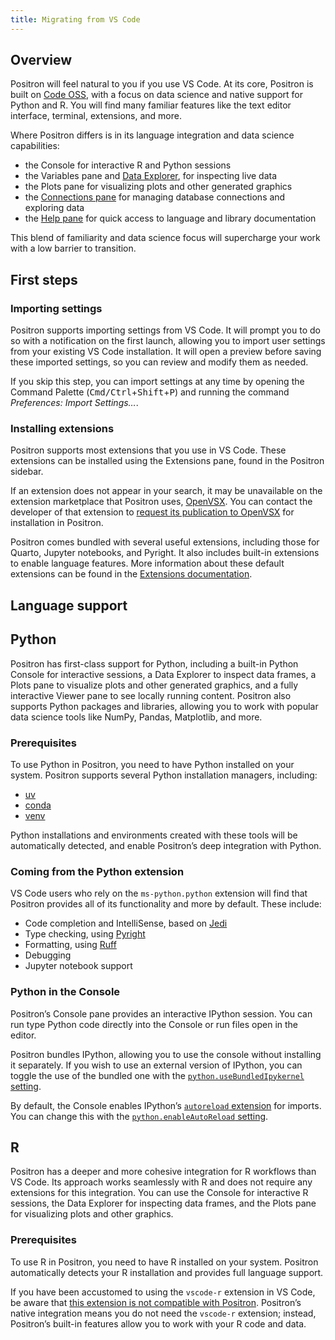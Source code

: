 ```yaml
---
title: Migrating from VS Code
---
```


## Overview
Positron will feel natural to you if you use VS Code. At its core, Positron is built on [Code OSS](https://github.com/microsoft/vscode), with a focus on data science and native support for Python and R. You will find many familiar features like the text editor interface, terminal, extensions, and more.  

Where Positron differs is in its language integration and data science capabilities:  

- the Console for interactive R and Python sessions
- the Variables pane and [Data Explorer](data-explorer.qmd), for inspecting live data
- the Plots pane for visualizing plots and other generated graphics
- the [Connections pane](/connections-pane.qmd) for managing database connections and exploring data
- the [Help pane](/help-pane.qmd) for quick access to language and library documentation

This blend of familiarity and data science focus will supercharge your work with a low barrier to transition.

## First steps

### Importing settings
Positron supports importing settings from VS Code. It will prompt you to do so with a notification on the first launch, allowing you to import user settings from your existing VS Code installation. It will open a preview before saving these imported settings, so you can review and modify them as needed.

If you skip this step, you can import settings at any time by opening the Command Palette (<kbd>Cmd/Ctrl</kbd>+<kbd>Shift</kbd>+<kbd>P</kbd>) and running the command _Preferences: Import Settings..._. 

### Installing extensions
Positron supports most extensions that you use in VS Code. These extensions can be installed using the Extensions pane, found in the Positron sidebar.  

If an extension does not appear in your search, it may be unavailable on the extension marketplace that Positron uses, [OpenVSX](https://open-vsx.org/). You can contact the developer of that extension to [request its publication to OpenVSX](extensions.qmd#open-vsx) for installation in Positron.

::: callout-note
Positron comes bundled with several useful extensions, including those for Quarto, Jupyter notebooks, and Pyright. It also includes built-in extensions to enable language features. More information about these default extensions can be found in the [Extensions documentation](extensions.qmd#included-extensions).
:::

## Language support

::: {.panel-tabset}

## Python
Positron has first-class support for Python, including a built-in Python Console for interactive sessions, a Data Explorer to inspect data frames, a Plots pane to visualize plots and other generated graphics, and a fully interactive Viewer pane to see locally running content. Positron also supports Python packages and libraries, allowing you to work with popular data science tools like NumPy, Pandas, Matplotlib, and more.

### Prerequisites
To use Python in Positron, you need to have Python installed on your system. Positron supports several Python installation managers, including:

- [uv](https://docs.astral.sh/uv/)
- [conda](https://docs.conda.io/en/latest/)
- [venv](https://docs.python.org/3/library/venv.html)

Python installations and environments created with these tools will be automatically detected, and enable Positron's deep integration with Python.
<!-- TODO: Add link above -->

### Coming from the Python extension
VS Code users who rely on the `ms-python.python` extension will find that Positron provides all of its functionality and more by default. These include:

- Code completion and IntelliSense, based on [Jedi](https://jedi.readthedocs.io/en/latest/)
- Type checking, using [Pyright](https://microsoft.github.io/pyright/#/)
- Formatting, using [Ruff](https://docs.astral.sh/ruff/)
- Debugging
- Jupyter notebook support

### Python in the Console
Positron's Console pane provides an interactive IPython session. You can run type Python code directly into the Console or run files open in the editor.  

Positron bundles IPython, allowing you to use the console without installing it separately. If you wish to use an external version of IPython, you can toggle the use of the bundled one with the [`python.useBundledIpykernel` setting](positron://settings/python.useBundledIpykernel).

By default, the Console enables IPython's [`autoreload` extension](https://ipython.readthedocs.io/en/stable/config/extensions/autoreload.html) for imports. You can change this with the [`python.enableAutoReload` setting](positron://settings/python.enableAutoReload).


## R
Positron has a deeper and more cohesive integration for R workflows than VS Code. Its approach works seamlessly with R and does not require any extensions for this integration. You can use the Console for interactive R sessions, the Data Explorer for inspecting data frames, and the Plots pane for visualizing plots and other graphics.

### Prerequisites
To use R in Positron, you need to have R installed on your system. Positron automatically detects your R installation and provides full language support.
<!-- TODO: Add link above -->

::: callout-note
If you have been accustomed to using the `vscode-r` extension in VS Code, be aware that [this extension is not compatible with Positron](extensions.qmd#non-compatible-extensions). Positron's native integration means you do not need the `vscode-r` extension; instead, Positron's built-in features allow you to work with your R code and data.
:::
:::